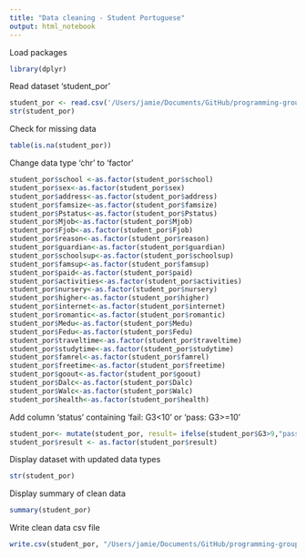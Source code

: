 ```yaml
---
title: "Data cleaning - Student Portuguese"
output: html_notebook
---
```


Load packages
```r
library(dplyr)
```

Read dataset 'student_por'
```r
student_por <- read.csv('/Users/jamie/Documents/GitHub/programming-group-project/data/student-por.csv', header = TRUE, sep = ";")
str(student_por)
```

Check for missing data
```r
table(is.na(student_por))
```

Change data type 'chr' to 'factor'
```r
student_por$school <-as.factor(student_por$school)
student_por$sex<-as.factor(student_por$sex)
student_por$address<-as.factor(student_por$address)
student_por$famsize<-as.factor(student_por$famsize)
student_por$Pstatus<-as.factor(student_por$Pstatus)
student_por$Mjob<-as.factor(student_por$Mjob)
student_por$Fjob<-as.factor(student_por$Fjob)
student_por$reason<-as.factor(student_por$reason)
student_por$guardian<-as.factor(student_por$guardian)
student_por$schoolsup<-as.factor(student_por$schoolsup)
student_por$famsup<-as.factor(student_por$famsup)
student_por$paid<-as.factor(student_por$paid)
student_por$activities<-as.factor(student_por$activities)
student_por$nursery<-as.factor(student_por$nursery)
student_por$higher<-as.factor(student_por$higher)
student_por$internet<-as.factor(student_por$internet)
student_por$romantic<-as.factor(student_por$romantic)
student_por$Medu<-as.factor(student_por$Medu)
student_por$Fedu<-as.factor(student_por$Fedu)
student_por$traveltime<-as.factor(student_por$traveltime)
student_por$studytime<-as.factor(student_por$studytime)
student_por$famrel<-as.factor(student_por$famrel)
student_por$freetime<-as.factor(student_por$freetime)
student_por$goout<-as.factor(student_por$goout)
student_por$Dalc<-as.factor(student_por$Dalc)
student_por$Walc<-as.factor(student_por$Walc)
student_por$health<-as.factor(student_por$health)
```


Add column 'status' containing 'fail: G3<10' or 'pass: G3>=10'
```r
student_por<- mutate(student_por, result= ifelse(student_por$G3>9,"pass","fail"))
student_por$result <- as.factor(student_por$result)
```


Display dataset with updated data types
```r
str(student_por)
```


Display summary of clean data
```r
summary(student_por)
```

Write clean data csv file
```r
write.csv(student_por, "/Users/jamie/Documents/GitHub/programming-group-project/data/student-por_v3.csv", row.names=FALSE)
```

